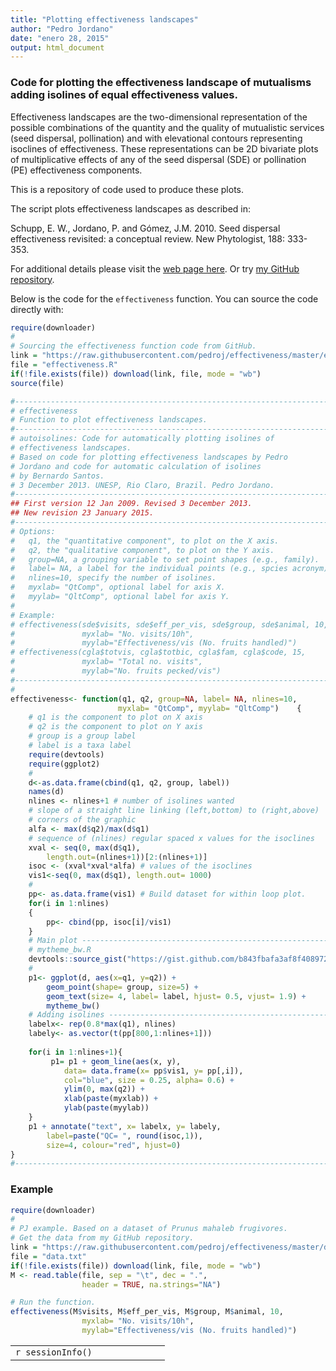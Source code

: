```yaml
---
title: "Plotting effectiveness landscapes"
author: "Pedro Jordano"
date: "enero 28, 2015"
output: html_document
---
```


### Code for plotting the effectiveness landscape of mutualisms adding isolines of equal effectiveness values.

Effectiveness landscapes are the two-dimensional representation of the possible combinations of the quantity and the quality of mutualistic services (seed dispersal, pollination) and with elevational contours representing isoclines of effectiveness. These representations can be 2D bivariate plots of multiplicative effects of any of the seed dispersal (SDE) or pollination (PE) effectiveness components.  

This is a repository of code used to produce these plots.  

The script plots effectiveness landscapes as described in:  

Schupp, E. W., Jordano, P. and Gómez, J.M. 2010. Seed dispersal effectiveness revisited: a conceptual review. New Phytologist, 188: 333-353.  

For additional details please visit the [web page here](http://pedroj.github.com/effectiveness/). Or try [my GitHub repository](https://github.com/pedroj/effectiveness).  

Below is the code for the `effectiveness` function. You can source the code directly with:

```r
require(downloader)
#
# Sourcing the effectiveness function code from GitHub.
link = "https://raw.githubusercontent.com/pedroj/effectiveness/master/effectiveness.R"
file = "effectiveness.R"
if(!file.exists(file)) download(link, file, mode = "wb")
source(file)
```


```r
#---------------------------------------------------------------------------
# effectiveness
# Function to plot effectiveness landscapes.
#---------------------------------------------------------------------------
# autoisolines: Code for automatically plotting isolines of
# effectiveness landscapes.
# Based on code for plotting effectiveness landscapes by Pedro 
# Jordano and code for automatic calculation of isolines 
# by Bernardo Santos.
# 3 December 2013. UNESP, Rio Claro, Brazil. Pedro Jordano.
#---------------------------------------------------------------------------
## First version 12 Jan 2009. Revised 3 December 2013.
## New revision 23 January 2015.
#---------------------------------------------------------------------------
# Options:
#   q1, the "quantitative component", to plot on the X axis. 
#   q2, the "qualitative component", to plot on the Y axis.
#   group=NA, a grouping variable to set point shapes (e.g., family).
#   label= NA, a label for the individual points (e.g., spcies acronym).
#   nlines=10, specify the number of isolines.
#   myxlab= "QtComp", optional label for axis X.
#   myylab= "QltComp", optional label for axis Y.
# 
# Example:
# effectiveness(sde$visits, sde$eff_per_vis, sde$group, sde$animal, 10, 
#               myxlab= "No. visits/10h", 
#               myylab="Effectiveness/vis (No. fruits handled)")
# effectiveness(cgla$totvis, cgla$totbic, cgla$fam, cgla$code, 15, 
#               myxlab= "Total no. visits", 
#               myylab="No. fruits pecked/vis")
#---------------------------------------------------------------------------
#
effectiveness<- function(q1, q2, group=NA, label= NA, nlines=10,
                        myxlab= "QtComp", myylab= "QltComp")    {
    # q1 is the component to plot on X axis
    # q2 is the component to plot on Y axis
    # group is a group label
    # label is a taxa label
    require(devtools)
    require(ggplot2)
    #
    d<-as.data.frame(cbind(q1, q2, group, label))
    names(d)
    nlines <- nlines+1 # number of isolines wanted
    # slope of a straight line linking (left,bottom) to (right,above) 
    # corners of the graphic
    alfa <- max(d$q2)/max(d$q1)
    # sequence of (nlines) regular spaced x values for the isoclines
    xval <- seq(0, max(d$q1), 
        length.out=(nlines+1))[2:(nlines+1)] 
    isoc <- (xval*xval*alfa) # values of the isoclines
    vis1<-seq(0, max(d$q1), length.out= 1000)
    #
    pp<- as.data.frame(vis1) # Build dataset for within loop plot.
    for(i in 1:nlines)
    {
        pp<- cbind(pp, isoc[i]/vis1)
    }    
    # Main plot ------------------------------------------------------------
    # mytheme_bw.R
    devtools::source_gist("https://gist.github.com/b843fbafa3af8f408972")
    #
    p1<- ggplot(d, aes(x=q1, y=q2)) + 
        geom_point(shape= group, size=5) +
        geom_text(size= 4, label= label, hjust= 0.5, vjust= 1.9) +
        mytheme_bw()
    # Adding isolines ------------------------------------------------------
    labelx<- rep(0.8*max(q1), nlines)
    labely<- as.vector(t(pp[800,1:nlines+1]))
    
    for(i in 1:nlines+1){ 
         p1= p1 + geom_line(aes(x, y), 
            data= data.frame(x= pp$vis1, y= pp[,i]), 
            col="blue", size = 0.25, alpha= 0.6) + 
            ylim(0, max(q2)) +
            xlab(paste(myxlab)) + 
            ylab(paste(myylab))
    }
    p1 + annotate("text", x= labelx, y= labely,
        label=paste("QC= ", round(isoc,1)), 
        size=4, colour="red", hjust=0) 
}
#---------------------------------------------------------------------------
```


### Example

```r
require(downloader)
#
# PJ example. Based on a dataset of Prunus mahaleb frugivores.
# Get the data from my GitHub repository.
link = "https://raw.githubusercontent.com/pedroj/effectiveness/master/data.txt"
file = "data.txt"
if(!file.exists(file)) download(link, file, mode = "wb")
M <- read.table(file, sep = "\t", dec = ".", 
                header = TRUE, na.strings="NA")

# Run the function.
effectiveness(M$visits, M$eff_per_vis, M$group, M$animal, 10, 
                myxlab= "No. visits/10h", 
                myylab="Effectiveness/vis (No. fruits handled)")
```

----------------------------------
```r
sessionInfo()
```

----------------------------------


